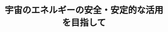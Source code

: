 ﻿---
title: "宇宙のエネルギーの安全・安定的な活用を目指して"
category: "工学院"
vol: 14
interviewee: "藤家・小澤 "
url: ""
tags: ["エネルギー","宇宙"]
pdf: "14-2.pdf"
career: ""
pdfurl: "14-2/14-2.pdf"
preface: ""
---
